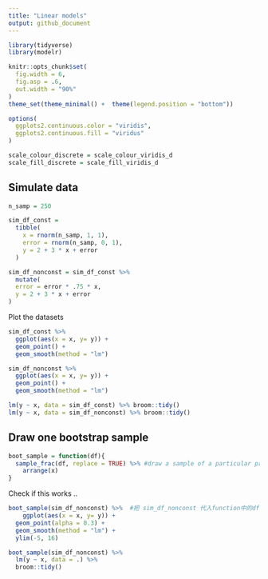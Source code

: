 ```yaml
---
title: "Linear models"
output: github_document
---
```


```r
library(tidyverse)
library(modelr)

knitr::opts_chunk$set(
  fig.width = 6,
  fig.asp = .6,
  out.width = "90%"
)
theme_set(theme_minimal() +  theme(legend.position = "bottom"))

options(
  ggplots2.continuous.color = "viridis",
  ggplots2.continuous.fill = "viridus"
)

scale_colour_discrete = scale_colour_viridis_d
scale_fill_discrete = scale_fill_viridis_d
```

## Simulate data
```r
n_samp = 250

sim_df_const = 
  tibble(
    x = rnorm(n_samp, 1, 1),
    error = rnorm(n_samp, 0, 1),
    y = 2 + 3 * x + error
  )

sim_df_nonconst = sim_df_const %>% 
  mutate(
  error = error * .75 * x,
  y = 2 + 3 * x + error
)
```

Plot the datasets
```r
sim_df_const %>% 
  ggplot(aes(x = x, y= y)) +
  geom_point() +
  geom_smooth(method = "lm")

sim_df_nonconst %>% 
  ggplot(aes(x = x, y= y)) +
  geom_point() +
  geom_smooth(method = "lm")
```


```r
lm(y ~ x, data = sim_df_const) %>% broom::tidy()
lm(y ~ x, data = sim_df_nonconst) %>% broom::tidy()
```


## Draw one bootstrap sample
```r
boot_sample = function(df){
  sample_frac(df, replace = TRUE) %>% #draw a sample of a particular proportion of dataset
    arrange(x)
}
```

Check if this works ..
```r
boot_sample(sim_df_nonconst) %>%  #把 sim_df_nonconst 代入function中的df
    ggplot(aes(x = x, y= y)) +
  geom_point(alpha = 0.3) +
  geom_smooth(method = "lm") +
  ylim(-5, 16)
```

```r
boot_sample(sim_df_nonconst) %>% 
  lm(y ~ x, data = .) %>% 
  broom::tidy()
```

